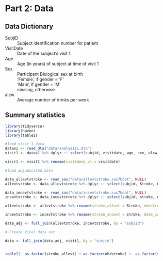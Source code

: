 # Part 2: Data

## Data Dictionary

SubjID
: Subject identification number for patient
 
VisitDate
 : Date of the subject's visit 1
 
Age
 : Age (in years) of subject at time of visit 1
 
Sex
 : Participant Biological sex at birth
 : 'Female', if gender = 'F'
 : 'Male', if gender = 'M'
 : missing, otherwise
 
alcw
 : Average number of drinks per week

## Summary statistics

```r
library(tidyverse)
library(haven)
library(table1)

#load visit 1 data
datav1 <- read_dta("data/analysis1.dta")
visit1 <- datav1 %>% dplyr :: select(subjid, visitdate, age, sex, alcw, htn, diab3cat, strokehx, chdhx, cvdhx, idealhealthsmk, bmi3cat, pa3cat, nutrition3cat, totchol3cat)

visit1 <- visit1 %>% rename(visitdate_v1 = visitdate)

#load adjudicated data

data_allevtstroke <- read_sas("data/allevtstroke.sas7bdat", NULL)
allevtstroke <- data_allevtstroke %>% dplyr :: select(subjid, Stroke, OHDStroke, eventdate)

data_incevtstroke <- read_sas("data/incevtstroke.sas7bdat", NULL)
incevtstroke <- data_incevtstroke %>% dplyr :: select(subjid, stroke, date, V1date, contactType)

allevtstroke <- allevtstroke %>% rename(stroke_allevt = Stroke, ohdstroke = OHDStroke)

incevtstroke <- incevtstroke %>% rename(stroke_incevt = stroke, date_incevt = date, v1date_incevt = V1date, contacttype = contactType)

data_adj <- full_join(allevtstroke, incevtstroke, by = "subjid")

# Create final data set

data <- full_join(data_adj, visit1, by = "subjid")


table1(~ as.factor(stroke_allevt) + as.factor(ohdstroke) +  as.factor(stroke_incevt) + contacttype + age + as.factor(sex) + alcw + as.factor(htn) + as.factor(diab3cat) + as.factor(strokehx) + as.factor(chdhx) + as.factor(cvdhx) + as.factor(idealhealthsmk) + as.factor(bmi3cat) + as.factor(pa3cat) + as.factor(nutrition3cat) + as.factor(totchol3cat)  , data = data)
```

